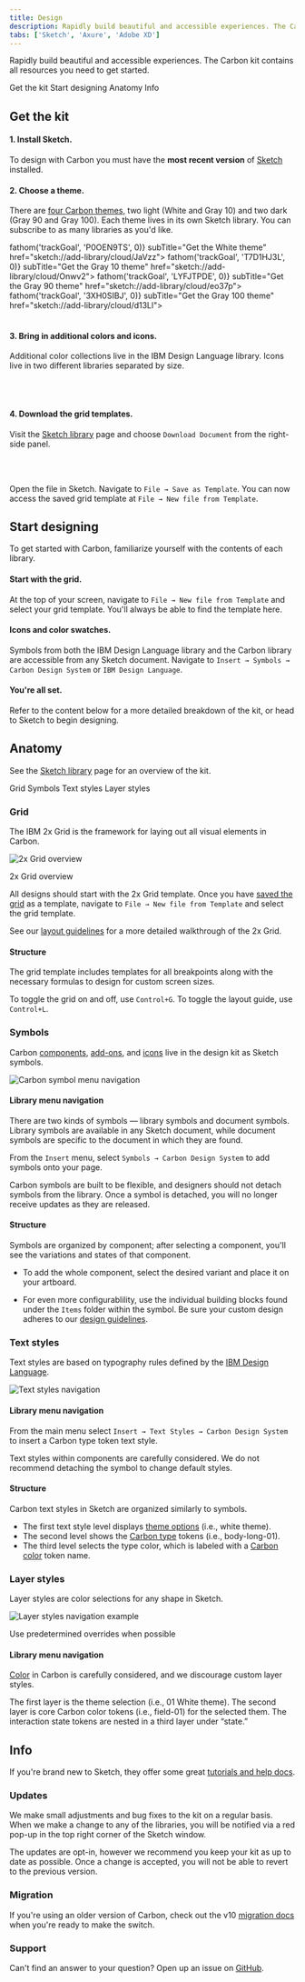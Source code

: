 ```yaml
---
title: Design
description: Rapidly build beautiful and accessible experiences. The Carbon kit contains all resources you need to get started.
tabs: ['Sketch', 'Axure', 'Adobe XD']
---
```


<PageDescription>

Rapidly build beautiful and accessible experiences. The Carbon kit contains all resources you need to get started.

</PageDescription>

<AnchorLinks>

<AnchorLink>Get the kit</AnchorLink>
<AnchorLink>Start designing</AnchorLink>
<AnchorLink>Anatomy</AnchorLink>
<AnchorLink>Info</AnchorLink>

</AnchorLinks>

## Get the kit

#### 1. **Install Sketch**.

To design with Carbon you must have the **most recent version** of [Sketch](https://www.sketchapp.com/) installed.

#### 2. **Choose a theme**.

There are [four Carbon themes](/guidelines/color/overview#themes), two light (White and Gray 10) and two dark (Gray 90 and Gray 100). Each theme lives in its own Sketch library. You can subscribe to as many libraries as you'd like.

<Row className="resource-card-group">
  <Column colMd={4} colLg={4} noGutterSm>
    <ResourceCard
      onClick={() => fathom('trackGoal', 'P0OEN9TS', 0)}
      subTitle="Get the White theme"
      href="sketch://add-library/cloud/JaVzz">
      <MdxIcon name="sketch" />
    </ResourceCard>
  </Column>
  <Column colMd={4} colLg={4} noGutterSm>
    <ResourceCard
      onClick={() => fathom('trackGoal', 'T7D1HJ3L', 0)}
      subTitle="Get the Gray 10 theme"
      href="sketch://add-library/cloud/Onwv2">
      <MdxIcon name="sketch" />
    </ResourceCard>
  </Column>
  <Column colMd={4} colLg={4} noGutterSm>
    <ResourceCard
      onClick={() => fathom('trackGoal', 'LYFJTPDE', 0)}
      subTitle="Get the Gray 90 theme"
      href="sketch://add-library/cloud/eo37p">
      <MdxIcon name="sketch" />
    </ResourceCard>
  </Column>
  <Column colMd={4} colLg={4} noGutterSm>
    <ResourceCard
      onClick={() => fathom('trackGoal', '3XH0SIBJ', 0)}
      subTitle="Get the Gray 100 theme"
      href="sketch://add-library/cloud/d13Ll">
      <MdxIcon name="sketch" />
    </ResourceCard>
  </Column>
</Row>

<br />
<br />

#### 3. **Bring in additional colors and icons**.

Additional color collections live in the IBM Design Language library. Icons live in two different libraries separated by size.

<Row className="resource-card-group">
  <Column colMd={4} colLg={4} noGutterSm>
    <ResourceCard
      subTitle="Get the IBM Design Language"
      href="sketch://add-library/cloud/nwqmk">
      <MdxIcon name="sketch" />
    </ResourceCard>
  </Column>
  <Column colMd={4} colLg={4} noGutterSm>
    <ResourceCard
      subTitle="Get the IBM Icons (16px, 20px)"
      href="sketch://add-library/cloud/KW2yr">
      <MdxIcon name="sketch" />
    </ResourceCard>
  </Column>
  <Column colMd={4} colLg={4} noGutterSm>
    <ResourceCard
      subTitle="Get the IBM Icons (24px, 32px)"
      href="sketch://add-library/cloud/2bwkM">
      <MdxIcon name="sketch" />
    </ResourceCard>
  </Column>
</Row>

<br />
<br />

#### 4. **Download the grid templates**.

Visit the [Sketch library](https://sketch.cloud/s/ngV7z) page and choose `Download Document` from the right-side panel.

<Row className="resource-card-group">
  <Column colLg={4} colMd={4} noGutterSm>
    <ResourceCard
      subTitle="Download the IBM Grid template"
      href="https://sketch.cloud/s/ngV7z">
      <MdxIcon name="sketch" />
    </ResourceCard>
  </Column>
  <Column colLg={4} colMd={4} noGutterSm>
    <ResourceCard
      subTitle="Download the UI Shell template"
      href="https://sketch.cloud/s/EjVmA">
      <MdxIcon name="sketch" />
    </ResourceCard>
  </Column>
</Row>

<br />
<br />

Open the file in Sketch. Navigate to `File → Save as Template`. You can now access the saved grid template at `File → New file from Template`.

## Start designing

To get started with Carbon, familiarize yourself with the contents of each library.

#### **Start with the grid**.

At the top of your screen, navigate to `File → New file from Template` and select your grid template. You'll always be able to find the template here.

#### **Icons and color swatches**.

Symbols from both the IBM Design Language library and the Carbon library are accessible from any Sketch document. Navigate to `Insert → Symbols → Carbon Design System` or `IBM Design Language`.

#### **You're all set**.

Refer to the content below for a more detailed breakdown of the kit, or head to Sketch to begin designing.

## Anatomy

See the [Sketch library](https://sketch.cloud/s/JaVzz/) page for an overview of the kit.

<AnchorLinks small>

<AnchorLink>Grid</AnchorLink>
<AnchorLink>Symbols</AnchorLink>
<AnchorLink>Text styles</AnchorLink>
<AnchorLink>Layer styles</AnchorLink>

</AnchorLinks>

### Grid

The IBM 2x Grid is the framework for laying out all visual elements in Carbon.

![2x Grid overview](/images/grid-2.gif)

<Caption>2x Grid overview</Caption>

All designs should start with the 2x Grid template. Once you have [saved the grid](#get-the-kit) as a template, navigate to `File → New file from Template` and select the grid template.

See our [layout guidelines](/guidelines/2x-grid/basics/) for a more detailed walkthrough of the 2x Grid.

#### Structure

The grid template includes templates for all breakpoints along with the necessary formulas to design for custom screen sizes.

To toggle the grid on and off, use `Control+G`. To toggle the layout guide, use `Control+L`.

### Symbols

Carbon [components](/components/overview), [add-ons](/contributing/add-ons), and [icons](/guidelines/icons/library) live in the design kit as Sketch symbols.

![Carbon symbol menu navigation](/images/carbon-kit.png)

#### Library menu navigation

There are two kinds of symbols — library symbols and document symbols. Library symbols are available in any Sketch document, while document symbols are specific to the document in which they are found.

From the `Insert` menu, select `Symbols → Carbon Design System` to add symbols onto your page.

Carbon symbols are built to be flexible, and designers should not detach symbols from the library. Once a symbol is detached, you will no longer receive updates as they are released.

#### Structure

Symbols are organized by component; after selecting a component, you'll see the variations and states of that component.

- To add the whole component, select the desired variant and place it on your artboard.

- For even more configurablility, use the individual building blocks found under the `Items` folder within the symbol. Be sure your custom design adheres to our [design guidelines](/guidelines/accessibility/overview).

### Text styles

Text styles are based on typography rules defined by the [IBM Design Language](https://www.ibm.com/design/language/elements/type-basics).

![Text styles navigation](images/text-styles-1.png)

#### Library menu navigation

From the main menu select `Insert → Text Styles → Carbon Design System` to insert a Carbon type token text style.

Text styles within components are carefully considered. We do not recommend detaching the symbol to change default styles.

#### Structure

Carbon text styles in Sketch are organized similarly to symbols.

- The first text style level displays [theme options](/guidelines/themes) (i.e., white theme).
- The second level shows the [Carbon type](/guidelines/typography/overview) tokens (i.e., body-long-01).
- The third level selects the type color, which is labeled with a [Carbon color](/guidelines/color/overview) token name.

### Layer styles

Layer styles are color selections for any shape in Sketch.

![Layer styles navigation example](/images/layer-style-1.png)

<Caption>Use predetermined overrides when possible</Caption>

#### Library menu navigation

[Color](/guidelines/color/overview) in Carbon is carefully considered, and we discourage custom layer styles.

The first layer is the theme selection (i.e., 01 White theme). The second layer is core Carbon color tokens (i.e., field-01) for the selected them. The interaction state tokens are nested in a third layer under “state.”

## Info

If you're brand new to Sketch, they offer some great [tutorials and help docs](https://www.sketchapp.com/docs/).

### Updates

We make small adjustments and bug fixes to the kit on a regular basis. When we make a change to any of the libraries, you will be notified via a red pop-up in the top right corner of the Sketch window.

The updates are opt-in, however we recommend you keep your kit as up to date as possible. Once a change is accepted, you will not be able to revert to the previous version.

### Migration

If you're using an older version of Carbon, check out the v10 [migration docs](/updates/v10-migration/designers) when you're ready to make the switch.

### Support

Can't find an answer to your question? Open up an issue on [GitHub](https://github.com/carbon-design-system/carbon/issues/new/choose).
